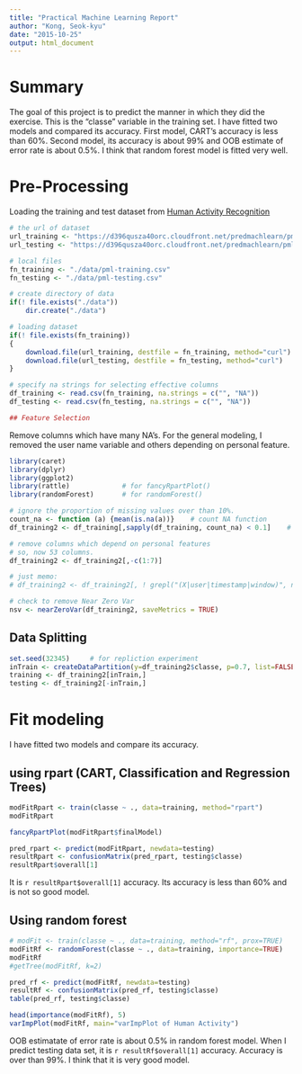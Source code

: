 ```yaml
---
title: "Practical Machine Learning Report"
author: "Kong, Seok-kyu"
date: "2015-10-25"
output: html_document
---
```


# Summary

The goal of this project is to predict the manner in which they did the exercise. This is the "classe" variable in the training set. I have fitted two models and compared its accuracy. First model, CART's accuracy is less than 60%. Second model, its accuracy is about 99% and OOB estimate of error rate is about 0.5%. I think that random forest model is fitted very well.

# Pre-Processing

Loading the training and test dataset from [Human Activity Recognition](http://groupware.les.inf.puc-rio.br/har)

```r
# the url of dataset
url_training <- "https://d396qusza40orc.cloudfront.net/predmachlearn/pml-training.csv"
url_testing <- "https://d396qusza40orc.cloudfront.net/predmachlearn/pml-testing.csv"

# local files
fn_training <- "./data/pml-training.csv"
fn_testing <- "./data/pml-testing.csv"

# create directory of data
if(! file.exists("./data"))
    dir.create("./data")

# loading dataset
if(! file.exists(fn_training)) 
{
    download.file(url_training, destfile = fn_training, method="curl") 
    download.file(url_testing, destfile = fn_testing, method="curl") 
}

# specify na strings for selecting effective columns
df_training <- read.csv(fn_training, na.strings = c("", "NA"))
df_testing <- read.csv(fn_testing, na.strings = c("", "NA"))

## Feature Selection

```

Remove columns which have many NA's. For the general modeling, I removed the user name variable and others depending on personal feature.

```r
library(caret)
library(dplyr)
library(ggplot2)
library(rattle)             # for fancyRpartPlot()
library(randomForest)       # for randomForest()

# ignore the proportion of missing values over than 10%.
count_na <- function (a) {mean(is.na(a))}    # count NA function
df_training2 <- df_training[,sapply(df_training, count_na) < 0.1]    # select columns

# remove columns which depend on personal features
# so, now 53 columns.
df_training2 <- df_training2[,-c(1:7)]    

# just memo:
# df_training2 <- df_training2[, ! grepl("(X|user|timestamp|window)", names(df_training2))]

# check to remove Near Zero Var
nsv <- nearZeroVar(df_training2, saveMetrics = TRUE)
```

## Data Splitting

```r
set.seed(32345)     # for repliction experiment
inTrain <- createDataPartition(y=df_training2$classe, p=0.7, list=FALSE)
training <- df_training2[inTrain,]
testing <- df_training2[-inTrain,]
```

# Fit modeling

I have fitted two models and compare its accuracy.

## using rpart (CART, Classification and Regression Trees)

```r
modFitRpart <- train(classe ~ ., data=training, method="rpart")
modFitRpart

fancyRpartPlot(modFitRpart$finalModel)
```

```r
pred_rpart <- predict(modFitRpart, newdata=testing)
resultRpart <- confusionMatrix(pred_rpart, testing$classe)
resultRpart$overall[1] 
```

It is `r resultRpart$overall[1]` accuracy. Its accuracy is less than 60% and is not so good model.

## Using random forest 

```r
# modFit <- train(classe ~ ., data=training, method="rf", prox=TRUE)    # too slow
modFitRf <- randomForest(classe ~ ., data=training, importance=TRUE)    # for evaluating variable importance
modFitRf
#getTree(modFitRf, k=2)
```

```r
pred_rf <- predict(modFitRf, newdata=testing)
resultRf <- confusionMatrix(pred_rf, testing$classe)
table(pred_rf, testing$classe)
```

```r
head(importance(modFitRf), 5)
varImpPlot(modFitRf, main="varImpPlot of Human Activity")
```

OOB estimatate of error rate is about 0.5% in random forest model.
When I predict testing data set, it is `r resultRf$overall[1]` accuracy. Accuracy is over than 99%.
I think that it is very good model.

